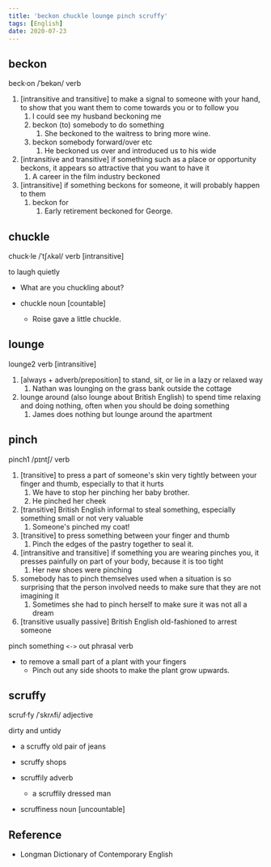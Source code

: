 ```yaml
---
title: 'beckon chuckle lounge pinch scruffy'
tags: [English]
date: 2020-07-23
---
```


## beckon

beck·on /ˈbekən/ verb

1. [intransitive and transitive] to make a signal to someone with your hand, to
   show that you want them to come towards you or to follow you
   1. I could see my husband beckoning me
   2. beckon (to) somebody to do something
      1. She beckoned to the waitress to bring more wine.
   3. beckon somebody forward/over etc
      1. He beckoned us over and introduced us to his wide
2. [intransitive and transitive] if something such as a place or opportunity
   beckons, it appears so attractive that you want to have it
   1. A career in the film industry beckoned
3. [intransitive] if something beckons for someone, it will probably happen to them
   1. beckon for
      1. Early retirement beckoned for George.

## chuckle

chuck·le /ˈtʃʌkəl/ verb [intransitive]

to laugh quietly

- What are you chuckling about?

- chuckle noun [countable]
  - Roise gave a little chuckle.

## lounge

lounge2 verb [intransitive]

1. [always + adverb/preposition] to stand, sit, or lie in a lazy or relaxed way
   1. Nathan was lounging on the grass bank outside the cottage
2. lounge around (also lounge about British English) to spend time relaxing and
   doing nothing, often when you should be doing something
   1. James does nothing but lounge around the apartment

## pinch

pinch1 /pɪntʃ/ verb

1. [transitive] to press a part of someone's skin very tightly between your
   finger and thumb, especially to that it hurts
   1. We have to stop her pinching her baby brother.
   2. He pinched her cheek
2. [transitive] British English informal to steal something, especially
   something small or not very valuable
   1. Someone's pinched my coat!
3. [transitive] to press something between your finger and thumb
   1. Pinch the edges of the pastry together to seal it.
4. [intransitive and transitive] if something you are wearing pinches you, it
   presses painfully on part of your body, because it is too tight
   1. Her new shoes were pinching
5. somebody has to pinch themselves used when a situation is so surprising that
   the person involved needs to make sure that they are not imagining it
   1. Sometimes she had to pinch herself to make sure it was not all a dream
6. [transitive usually passive] British English old-fashioned to arrest someone

pinch something `<->` out phrasal verb

- to remove a small part of a plant with your fingers
  - Pinch out any side shoots to make the plant grow upwards.

## scruffy

scruf·fy /ˈskrʌfi/ adjective

dirty and untidy

- a scruffy old pair of jeans
- scruffy shops

- scruffily adverb

  - a scruffily dressed man

- scruffiness noun [uncountable]

## Reference

- Longman Dictionary of Contemporary English
